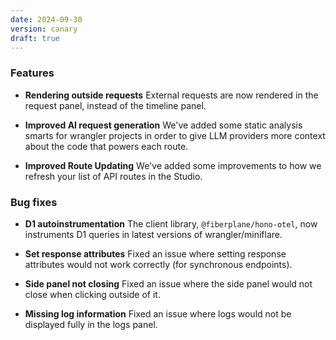 ```yaml
---
date: 2024-09-30
version: canary
draft: true
---
```


### Features

- **Rendering outside requests** External requests are now rendered in the request panel, instead of the timeline panel.

- **Improved AI request generation** We've added some static analysis smarts for wrangler projects in order to give LLM providers more context about the code that powers each route.

- **Improved Route Updating** We've added some improvements to how we refresh your list of API routes in the Studio.

### Bug fixes

- **D1 autoinstrumentation** The client library, `@fiberplane/hono-otel`, now instruments D1 queries in latest versions of wrangler/miniflare.

- **Set response attributes** Fixed an issue where setting response attributes would not work correctly (for synchronous endpoints).

- **Side panel not closing** Fixed an issue where the side panel would not close when clicking outside of it.

- **Missing log information** Fixed an issue where logs would not be displayed fully in the logs panel.
